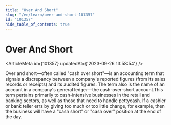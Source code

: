 ```yaml
---
title: "Over And Short"
slug: "/en/learn/over-and-short-101357"
id: "101357"
hide_table_of_contents: true
---
```



# Over And Short

<ArticleMeta id={101357} updatedAt={'2023-09-26 13:58:54'} />
<div className='border-solid border-b border-t-0 my-4 border-[var(--ifm-color-gray-300)]' />

Over and short—often called "cash over short"—is an accounting term that signals a discrepancy between a company's reported figures (from its sales records or receipts) and its audited figures. The term also is the name of an account in a company's general ledger—the cash-over-short account.This term pertains primarily to cash-intensive businesses in the retail and banking sectors, as well as those that need to handle pettycash. If a cashier or bank teller errs by giving too much or too little change, for example, then the business will have a "cash short" or "cash over" position at the end of the day.
